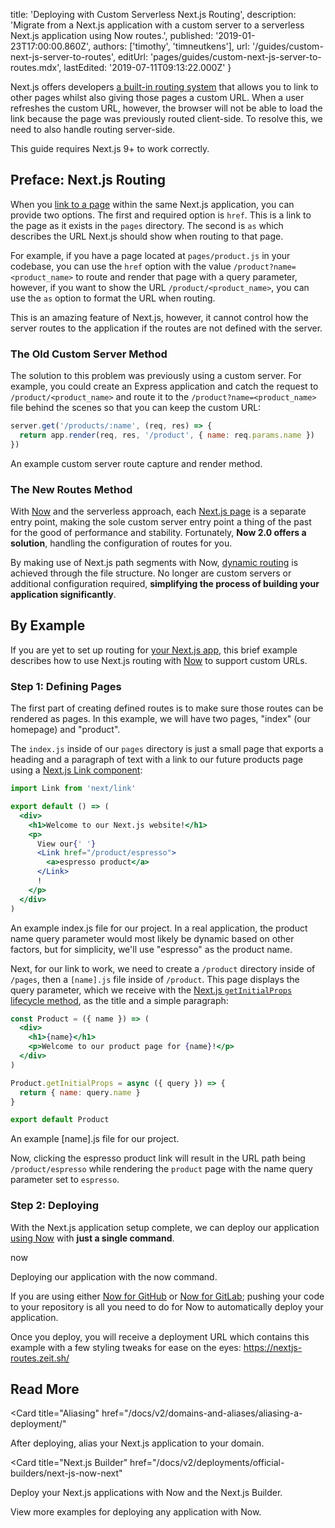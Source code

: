 
  title: 'Deploying with Custom Serverless Next.js Routing',
  description:
    'Migrate from a Next.js application with a custom server to a serverless Next.js application using Now routes.',
  published: '2019-01-23T17:00:00.860Z',
  authors: ['timothy', 'timneutkens'],
  url: '/guides/custom-next-js-server-to-routes',
  editUrl: 'pages/guides/custom-next-js-server-to-routes.mdx',
  lastEdited: '2019-07-11T09:13:22.000Z'
}

Next.js offers developers [a built-in routing system](https://nextjs.org/docs/#routing) that allows you to link to other pages whilst also giving those pages a custom URL. When a user refreshes the custom URL, however, the browser will not be able to load the link because the page was previously routed client-side. To resolve this, we need to also handle routing server-side.

<Note warning>This guide requires Next.js 9+ to work correctly.</Note>

## Preface: Next.js Routing

When you [link to a page](https://nextjs.org/docs/#routing) within the same Next.js application, you can provide two options. The first and required option is `href`. This is a link to the page as it exists in the `pages` directory. The second is `as` which describes the URL Next.js should show when routing to that page.

For example, if you have a page located at `pages/product.js` in your codebase, you can use the `href` option with the value `/product?name=<product_name>` to route and render that page with a query parameter, however, if you want to show the URL `/product/<product_name>`, you can use the `as` option to format the URL when routing.

This is an amazing feature of Next.js, however, it cannot control how the server routes to the application if the routes are not defined with the server.

### The Old Custom Server Method

The solution to this problem was previously using a custom server. For example, you could create an Express application and catch the request to `/product/<product_name>` and route it to the `/product?name=<product_name>` file behind the scenes so that you can keep the custom URL:

```js
server.get('/products/:name', (req, res) => {
  return app.render(req, res, '/product', { name: req.params.name })
})
```

<Caption>An example custom server route capture and render method.</Caption>

### The New Routes Method

With [Now](https://zeit.co/now) and the serverless approach, each [Next.js page](https://nextjs.org/docs#routing) is a separate entry point, making the sole custom server entry point a thing of the past for the good of performance and stability. Fortunately, **Now 2.0 offers a solution**, handling the configuration of routes for you.

By making use of Next.js path segments with Now, [dynamic routing](https://nextjs.org/docs#routing) is achieved through the file structure. No longer are custom servers or additional configuration required, **simplifying the process of building your application significantly**.

## By Example

If you are yet to set up routing for [your Next.js app](https://nextjs.org/docs/#setup), this brief example describes how to use Next.js routing with [Now](https://zeit.co/now) to support custom URLs.

### Step 1: Defining Pages

The first part of creating defined routes is to make sure those routes can be rendered as pages. In this example, we will have two pages, "index" (our homepage) and "product".

The `index.js` inside of our `pages` directory is just a small page that exports a heading and a paragraph of text with a link to our future products page using a [Next.js Link component](https://nextjs.org/docs/#with-link):

```jsx
import Link from 'next/link'

export default () => (
  <div>
    <h1>Welcome to our Next.js website!</h1>
    <p>
      View our{' '}
      <Link href="/product/espresso">
        <a>espresso product</a>
      </Link>
      !
    </p>
  </div>
)
```

<Caption>
  An example <InlineCode>index.js</InlineCode> file for our project.
</Caption>

<Note>
  In a real application, the product name query parameter would most likely be
  dynamic based on other factors, but for simplicity, we'll use "espresso" as
  the product name.
</Note>

Next, for our link to work, we need to create a `/product` directory inside of `/pages`, then a `[name].js` file inside of `/product`. This page displays the query parameter, which we receive with the [Next.js `getInitialProps` lifecycle method](https://nextjs.org/docs/#fetching-data-and-component-lifecycle), as the title and a simple paragraph:

```jsx
const Product = ({ name }) => (
  <div>
    <h1>{name}</h1>
    <p>Welcome to our product page for {name}!</p>
  </div>
)

Product.getInitialProps = async ({ query }) => {
  return { name: query.name }
}

export default Product
```

<Caption>
  An example <InlineCode>[name].js</InlineCode> file for our project.
</Caption>

Now, clicking the espresso product link will result in the URL path being `/product/espresso` while rendering the `product` page with the name query parameter set to `espresso`.

### Step 2: Deploying

With the Next.js application setup complete, we can deploy our application [using Now](/docs) with **just a single command**.

<TerminalInput>now</TerminalInput>

<Caption>
  Deploying our application with the <InlineCode>now</InlineCode> command.
</Caption>

If you are using either [Now for GitHub](/docs/v2/integrations/now-for-github/) or [Now for GitLab](/docs/v2/integrations/now-for-gitlab/); pushing your code to your repository is all you need to do for Now to automatically deploy your application.

Once you deploy, you will receive a deployment URL which contains this example with a few styling tweaks for ease on the eyes: <https://nextjs-routes.zeit.sh/>

## Read More

<Card
  title="Aliasing"
  href="/docs/v2/domains-and-aliases/aliasing-a-deployment/"
>
  After deploying, alias your Next.js application to your domain.
</Card>

<Card
  title="Next.js Builder"
  href="/docs/v2/deployments/official-builders/next-js-now-next"
>
  Deploy your Next.js applications with Now and the Next.js Builder.
</Card>

<Card title="Deployment Examples" href="/examples">
  View more examples for deploying any application with Now.
</Card>

